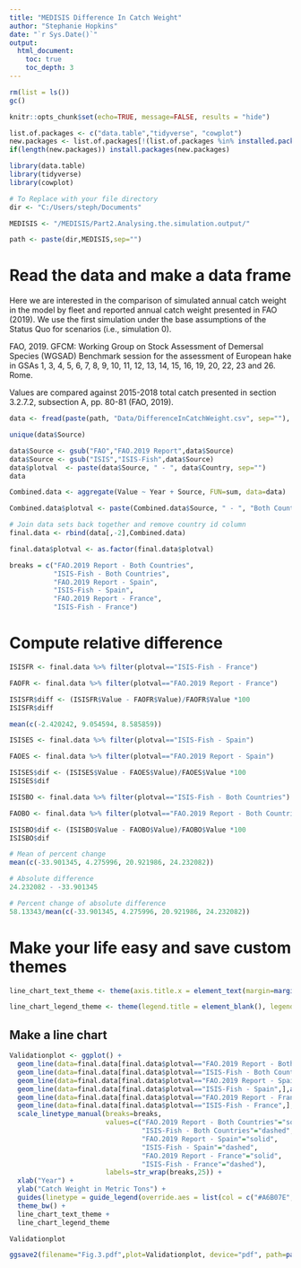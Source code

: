 ```yaml
---
title: "MEDISIS Difference In Catch Weight"
author: "Stephanie Hopkins"
date: "`r Sys.Date()`"
output: 
  html_document:
    toc: true
    toc_depth: 3
---
```


```r

rm(list = ls())
gc()

knitr::opts_chunk$set(echo=TRUE, message=FALSE, results = "hide")

list.of.packages <- c("data.table","tidyverse", "cowplot")
new.packages <- list.of.packages[!(list.of.packages %in% installed.packages()[,"Package"])]
if(length(new.packages)) install.packages(new.packages)

library(data.table)
library(tidyverse)
library(cowplot)

# To Replace with your file directory
dir <- "C:/Users/steph/Documents"

MEDISIS <- "/MEDISIS/Part2.Analysing.the.simulation.output/"

path <- paste(dir,MEDISIS,sep="")

```

# Read the data and make a data frame

Here we are interested in the comparison of simulated annual catch weight in the model by fleet and reported annual catch weight presented in FAO (2019). We use the first simulation under the base assumptions of the Status Quo for scenarios (i.e., simulation 0).

FAO, 2019. GFCM: Working Group on Stock Assessment of Demersal Species (WGSAD) Benchmark session for the assessment of European hake in GSAs 1, 3, 4, 5, 6, 7, 8, 9, 10, 11, 12, 13, 14, 15, 16, 19, 20, 22, 23 and 26. Rome.

Values are compared against 2015-2018 total catch presented in section 3.2.7.2, subsection A, pp. 80-81 (FAO, 2019).

```r

data <- fread(paste(path, "Data/DifferenceInCatchWeight.csv", sep=""), header = T, sep=",")

unique(data$Source)

data$Source <- gsub("FAO","FAO.2019 Report",data$Source)
data$Source <- gsub("ISIS","ISIS-Fish",data$Source)
data$plotval  <- paste(data$Source, " - ", data$Country, sep="")
data

Combined.data <- aggregate(Value ~ Year + Source, FUN=sum, data=data)

Combined.data$plotval <- paste(Combined.data$Source, " - ", "Both Countries", sep="")

# Join data sets back together and remove country id column
final.data <- rbind(data[,-2],Combined.data)

final.data$plotval <- as.factor(final.data$plotval)

breaks = c("FAO.2019 Report - Both Countries", 
           "ISIS-Fish - Both Countries",
           "FAO.2019 Report - Spain", 
           "ISIS-Fish - Spain", 
           "FAO.2019 Report - France",
           "ISIS-Fish - France")

```

# Compute relative difference

```r

ISISFR <- final.data %>% filter(plotval=="ISIS-Fish - France")

FAOFR <- final.data %>% filter(plotval=="FAO.2019 Report - France")

ISISFR$diff <- (ISISFR$Value - FAOFR$Value)/FAOFR$Value *100
ISISFR$diff

mean(c(-2.420242, 9.054594, 8.585859))

ISISES <- final.data %>% filter(plotval=="ISIS-Fish - Spain")

FAOES <- final.data %>% filter(plotval=="FAO.2019 Report - Spain")

ISISES$dif <- (ISISES$Value - FAOES$Value)/FAOES$Value *100
ISISES$dif

ISISBO <- final.data %>% filter(plotval=="ISIS-Fish - Both Countries")

FAOBO <- final.data %>% filter(plotval=="FAO.2019 Report - Both Countries")

ISISBO$dif <- (ISISBO$Value - FAOBO$Value)/FAOBO$Value *100
ISISBO$dif

# Mean of percent change
mean(c(-33.901345, 4.275996, 20.921986, 24.232082))

# Absolute difference
24.232082 - -33.901345

# Percent change of absolute difference
58.13343/mean(c(-33.901345, 4.275996, 20.921986, 24.232082))

```

# Make your life easy and save custom themes

```r

line_chart_text_theme <- theme(axis.title.x = element_text(margin=margin(t=5,r=0,b=0,l=0), size = 14), axis.text.y = element_text(margin=margin(t=0,r=1,b=0,l=0), size = 12), axis.text.x.bottom = element_text(margin=margin(t=1,r=0,b=0,l=0), size = 12), axis.title.y = element_text(size = 14), strip.text = element_text(size=12), panel.spacing = unit(0.5, "cm")) 

line_chart_legend_theme <- theme(legend.title = element_blank(), legend.text = element_text(size = 12),legend.text.align = 0, legend.direction = "horizontal", legend.spacing = unit(0.001, 'cm'), legend.key.height = unit(1.52, 'cm'), legend.key.width = unit(1.5, 'cm'), legend.position="bottom")

```

## Make a line chart

```r

Validationplot <- ggplot() +
  geom_line(data=final.data[final.data$plotval=="FAO.2019 Report - Both Countries",],aes(x=Year,y=Value,linetype=plotval),linewidth=1.5,col="#A6B07E") +
  geom_line(data=final.data[final.data$plotval=="ISIS-Fish - Both Countries",],aes(x=Year,y=Value,linetype=plotval),linewidth=1.5,col="#A6B07E") +
  geom_line(data=final.data[final.data$plotval=="FAO.2019 Report - Spain",],aes(x=Year,y=Value,linetype=plotval),linewidth=1.5,col="#C97064") +
  geom_line(data=final.data[final.data$plotval=="ISIS-Fish - Spain",],aes(x=Year, y=Value, linetype=plotval),linewidth=1.5,col="#C97064") + 
  geom_line(data=final.data[final.data$plotval=="FAO.2019 Report - France",],aes(x=Year,y=Value,linetype=plotval),linewidth=1.5,col="#E8BB63") +
  geom_line(data=final.data[final.data$plotval=="ISIS-Fish - France",],aes(x=Year,y=Value,linetype=plotval),linewidth=1.5,col="#E8BB63") +
  scale_linetype_manual(breaks=breaks, 
                        values=c("FAO.2019 Report - Both Countries"="solid",
                                 "ISIS-Fish - Both Countries"="dashed",
                                 "FAO.2019 Report - Spain"="solid",
                                 "ISIS-Fish - Spain"="dashed",
                                 "FAO.2019 Report - France"="solid", 
                                 "ISIS-Fish - France"="dashed"),
                        labels=str_wrap(breaks,25)) +
  xlab("Year") +
  ylab("Catch Weight in Metric Tons") +
  guides(linetype = guide_legend(override.aes = list(col = c("#A6B07E", "#A6B07E","#C97064", "#C97064","#E8BB63", "#E8BB63")))) +
  theme_bw() +
  line_chart_text_theme +
  line_chart_legend_theme

Validationplot

ggsave2(filename="Fig.3.pdf",plot=Validationplot, device="pdf", path=paste(path,"Figures",sep=""), dpi=1200, width = 29.7, height = 21, unit="cm", limitsize = FALSE)

```

